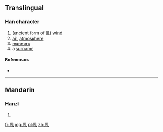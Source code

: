 ==Translingual==

===Han character===
{{Han char|rn=16|rad=几|as=05|sn=7|four=|canj=竹弓一日 (HNMA), X竹弓一日 (XHNMA)}}

# (ancient form of [[風]]) [[wind]]
# [[air]], [[atmosphere]]
# [[manners]]
# a [[surname]]

====References====
* {{Han ref|kx=1411.070|dkj=01765|dj=0299.320|hdz=10277.110|uh=51EC|ud=20972}}

----

==Mandarin==

===Hanzi===
{{cmn-hanzi|pin=[[fēng]] ([[feng1]])|wg=feng<sup>1</sup>}}

# {{defn|lang=cmn|sort=几05}}

[[fr:凬]]
[[mg:凬]]
[[pl:凬]]
[[zh:凬]]